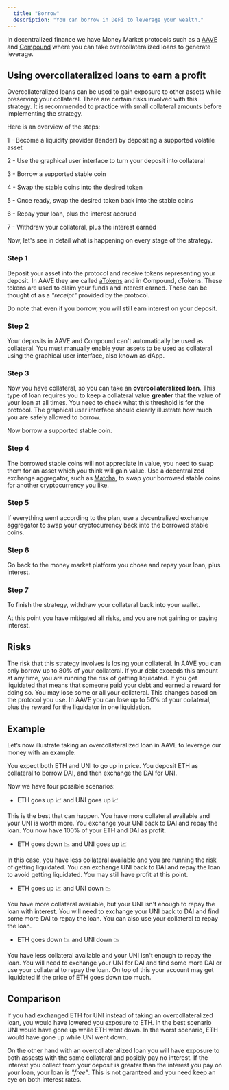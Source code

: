 ```yaml
---
  title: "Borrow"
  description: "You can borrow in DeFi to leverage your wealth."
---
```


In decentralized finance we have Money Market protocols such as a [AAVE](/projects/aave) and [Compound](/projects/compound) where you can take overcollateralized loans to generate leverage.

## Using overcollateralized loans to earn a profit

Overcollateralized loans can be used to gain exposure to other assets while preserving your collateral. There are certain risks involved with this strategy. It is recommended to practice with small collateral amounts before implementing the strategy.

Here is an overview of the steps:

1 - Become a liquidity provider (lender) by depositing a supported volatile asset

2 - Use the graphical user interface to turn your deposit into collateral

3 - Borrow a supported stable coin

4 - Swap the stable coins into the desired token

5 - Once ready, swap the desired token back into the stable coins

6 - Repay your loan, plus the interest accrued

7 - Withdraw your collateral, plus the interest earned

Now, let's see in detail what is happening on every stage of the strategy.

### Step 1 

Deposit your asset into the protocol and receive tokens representing your deposit. In AAVE they are called [aTokens](https://aave.com/atokens) and in Compound, cTokens. These tokens are used to claim your funds and interest earned. These can be thought of as a _"receipt"_ provided by the protocol.

Do note that even if you borrow, you will still earn interest on your deposit.

### Step 2

Your deposits in AAVE and Compound can't automatically be used as collateral. You must manually enable your assets to be used as collateral using the graphical user interface, also known as dApp.

### Step 3

Now you have collateral, so you can take an **overcollateralized loan**. This type of loan requires you to keep a collateral value **greater** that the value of your loan at all times. You need to check what this threshold is for the protocol. The graphical user interface should clearly illustrate how much you are safely allowed to borrow.

Now borrow a supported stable coin. 

### Step 4

The borrowed stable coins will not appreciate in value, you need to swap them for an asset which you think will gain value. Use a decentralized exchange aggregator, such as [Matcha](https://matcha.xyz), to swap your borrowed stable coins for another cryptocurrency you like.

### Step 5

If everything went according to the plan, use a decentralized exchange aggregator to swap your cryptocurrency back into the borrowed stable coins.

### Step 6

Go back to the money market platform you chose and repay your loan, plus interest.

### Step 7 

To finish the strategy, withdraw your collateral back into your wallet. 

At this point you have mitigated all risks, and you are not gaining or paying interest.

## Risks

The risk that this strategy involves is losing your collateral. In AAVE you can only borrow up to 80% of your collateral. If your debt exceeds this amount at any time, you are running the risk of getting liquidated. If you get liquidated that means that someone paid your debt and earned a reward for doing so. You may lose some or all your collateral. This changes based on the protocol you use. In AAVE you can lose up to 50% of your collateral, plus the reward for the liquidator in one liquidation.

## Example

Let’s now illustrate taking an overcollateralized loan in AAVE to leverage our money with an example:

You expect both ETH and UNI to go up in price. You deposit ETH as collateral to borrow DAI, and then exchange the DAI for UNI.

Now we have four possible scenarios:

- ETH goes up 📈 and UNI goes up 📈

This is the best that can happen. You have more collateral available and your UNI is worth more. You exchange your UNI back to DAI and repay the loan. You now have 100% of your ETH and DAI as profit.

- ETH goes down 📉 and UNI goes up 📈

In this case, you have less collateral available and you are running the risk of getting liquidated. You can exchange UNI back to DAI and repay the loan to avoid getting liquidated. You may still have profit at this point.

- ETH goes up 📈 and UNI down 📉

You have more collateral available, but your UNI isn't enough to repay the loan with interest. You will need to exchange your UNI back to DAI and find some more DAI to repay the loan. You can also use your collateral to repay the loan.

- ETH goes down 📉 and UNI down 📉

You have less collateral available and your UNI isn't enough to repay the loan. You will need to exchange your UNI for DAI and find some more DAI or use your collateral to repay the loan. On top of this your account may get liquidated if the price of ETH goes down too much.

## Comparison

If you had exchanged ETH for UNI instead of taking an overcollateralized loan, you would have lowered you exposure to ETH. In the best scenario UNI would have gone up while ETH went down. In the worst scenario, ETH would have gone up while UNI went down.

On the other hand with an overcollateralized loan you will have exposure to both assests with the same collateral and posibly pay no interest. If the interest you collect from your deposit is greater than the interest you pay on your loan, your loan is _"free"_. This is not garanteed and you need keep an eye on both interest rates.